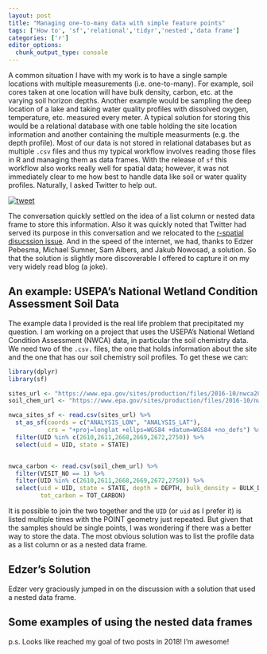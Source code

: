 ```yaml
---
layout: post
title: "Managing one-to-many data with simple feature points"
tags: ['How to', 'sf','relational','tidyr','nested','data frame']
categories: ['r']
editor_options: 
  chunk_output_type: console
---
```


A common situation I have with my work is to have a single sample locations with multiple measurements (i.e. one-to-many).  For example, soil cores taken at one location will have bulk density, carbon, etc. at the varying soil horizon depths.  Another example would be sampling the deep location of a lake and taking water quality profiles with dissolved oxygen, temperature, etc. measured every meter.  A typical solution for storing this would be a relational database with one table holding the site location information and another containing the multiple measurments (e.g. the depth profile).  Most of our data is not stored in relational databases but as multiple `.csv` files and thus my typical workflow involves reading those files in R and managing them as data frames.  With the release of `sf` this workflow also works really well for spatial data; however, it was not immediately clear to me how best to handle data like soil or water quality profiles.  Naturally, I asked Twitter to help out.  

[![tweet](figure/one_many_tweet.png)](https://twitter.com/jhollist/status/977254736163491842)

The conversation quickly settled on the idea of a list column or nested data frame to store this information.  Also it was quickly noted that Twitter had served its purpose in this conversation and we relocated to the [r-spatial disucssion issue](https://github.com/r-spatial/discuss/issues/20).  And in the speed of the internet, we had, thanks to Edzer Pebesma, Michael Sumner, Sam Albers, and Jakub Nowosad, a solution.  So that the solution is slightly more discoverable I offered to capture it on my very widely read blog (a joke).

## An example: USEPA's National Wetland Condition Assessment Soil Data

The example data I provided is the real life problem that precipitated my question.  I am working on a project that uses the USEPA's National Wetland Condition Assessment (NWCA) data, in particular the soil chemistry data.  We need two of the `.csv.` files, the one that holds information about the site and the one that has our soil chemistry soil profiles.  To get these we can:


```r
library(dplyr)
library(sf)

sites_url <- "https://www.epa.gov/sites/production/files/2016-10/nwca2011_siteinfo.csv"
soil_chem_url <- "https://www.epa.gov/sites/production/files/2016-10/nwca2011_soilchem.csv"

nwca_sites_sf <- read.csv(sites_url) %>%
  st_as_sf(coords = c("ANALYSIS_LON", "ANALYSIS_LAT"),
           crs = "+proj=longlat +ellps=WGS84 +datum=WGS84 +no_defs") %>%
  filter(UID %in% c(2610,2611,2668,2669,2672,2750)) %>%
  select(uid = UID, state = STATE)


nwca_carbon <- read.csv(soil_chem_url) %>%
  filter(VISIT_NO == 1) %>%
  filter(UID %in% c(2610,2611,2668,2669,2672,2750)) %>%
  select(uid = UID, state = STATE, depth = DEPTH, bulk_density = BULK_DEN_DBF,
         tot_carbon = TOT_CARBON)
```

It is possible to join the two together and the `UID` (or `uid` as I prefer it) is listed multiple times with the POINT geometry just repeated. But given that the samples should be single points, I was wondering if there was a better way to store the data.  The most obvious solution was to list the profile data as a list column or as a nested data frame.  

## Edzer's Solution

Edzer very graciously jumped in on the discussion with a solution that used a nested data frame.

## Some examples of using the nested data frames

p.s. Looks like reached my goal of two posts in 2018! I'm awesome!  